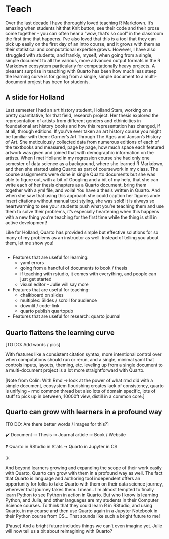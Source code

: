 # Teach {.title-middle-ice background-image="images/horst_quarto_penguins_teach.png"}

::: notes
Over the last decade I have thoroughly loved teaching R Markdown.
It's amazing when students hit that Knit button, see their code and their prose come together -- you can often hear a "wow, that's so cool" in the classroom the first time that happens.
I've also loved that this is a tool that they can pick up easily on the first day of an intro course, and it grows with them as their statistical and computational expertise grows.
However, I have also struggled with students, and frankly, myself, when going from a single, simple document to all the various, more advanced output formats in the R Markdown ecosystem particularly for computationally heavy projects.
A pleasant surprise in teaching with Quarto has been how much less steep the learning curve is for going from a single, simple document to a multi-document projest has been for students.
:::

## A slide for Holland

::: notes
Last semester I had an art history student, Holland Stam, working on a pretty quantitative, for that field, research project.
Her thesis explored the representation of artists from different genders and ethinicities in foundational art history books and how this representation has changed, if at all, through editions.
If you've ever taken an art history course you might be familiar with them: Garner's Art Through The Ages and Janson's History of Art.
She meticulously collected data from numerous editions of each of the textbooks and measured, page by page, how much space each featured artwork was given and joined that with demographic information on the artists.
When I met Holland in my regression course she had only one semester of data science as a background, where she learned R Markdown, and then she started using Quarto as part of coursework in my class.
The course assignments were done in single Quarto documents but she was able to figure out, with a bit of Googling and a bit of my help, that she can write each of her thesis chapters as a Quarto document, bring them together with a yml file, and voila!
You have a thesis written in Quarto.
And when she saw that using this approach she could caption her figures ande insert citations without manual text styling, she was sold!
It is always so heartwarming to see your students push what you're teaching them and use them to solve their problems, it's especially heartening when this happens with a new thing you're teaching for the first time while the thing is still in active development!

Like for Holland, Quarto has provided simple but effective solutions for so many of my problems as an instructor as well.
Instead of telling you about them, let me show you!
:::

##  {#demo-3 .centered data-menu-title="Demo 3" background-color="#000000"}

::: demo
-   Features that are useful for learning:
    -   yaml errors
    -   going from a handful of documents to book / thesis
    -   if teaching with rstudio, it comes with everything, and people can just get started
    -   visual editor -- Julie will say more
-   Features that are useful for teaching:
    -   chalkboard on slides
    -   multiplex: Slides / scroll for audience
    -   downlit / code-link
    -   quarto publish quartopub
-   Features that are useful for research: quarto journal
:::

## Quarto flattens the learning curve {.takeaway .center}

\[TO DO: Add words / pics\]

::: notes
With features like a consistent citation syntax, more intentional control over when computations should run or rerun, and a single, minimal yaml that controls inputs, layouts, theming, etc. leveling up from a single document to a multi-document project is a lot more straightforward with Quarto.

\[Note from Colin: With Rmd -\> look at the power of what rmd did with a simple document, ecosystem flourishing creates lack of consistency, quarto is unifying -- rmd common thread but also lots of domain specific, lots of stuff to pick up in between, 10000ft view, distill in a common core.\]
:::

## Quarto can grow with learners in a profound way {.takeaway .center}

\[TO DO: Are there better words / images for this?\]

::: fragment
✔️ Document ➞ Thesis ➞ Journal article ➞ Book / Website
:::

::: fragment
❓ Quarto in RStudio in Stats ➞ Quarto in Jupyter in CS
:::

::: fragment
::: larger
☀️
:::
:::

::: notes
And beyond learners growing and expanding the scope of their work easily with Quarto, Quarto can grow with them in a profound way as well.
The fact that Quarto is language and authoring tool independent offers an opportunity for folks to take Quarto with them on their data science journey, wherever that journey takes them.
I mean..
I'm almost tempted to finally learn Python to see Python in action in Quarto.
But who I know is learning Python, and Julia, and other languages are my students in their Computer Science courses.
To think that they could learn R in RStudio, and using Quarto, in my course and then use Quarto again in a Jupyter Notebook in their Python course from CS... That sounds like such a bright future to me!

\[Pause\] And a bright future includes things we can't even imagine yet.
Julie will now tell us a bit about reimagining with Quarto?
:::
